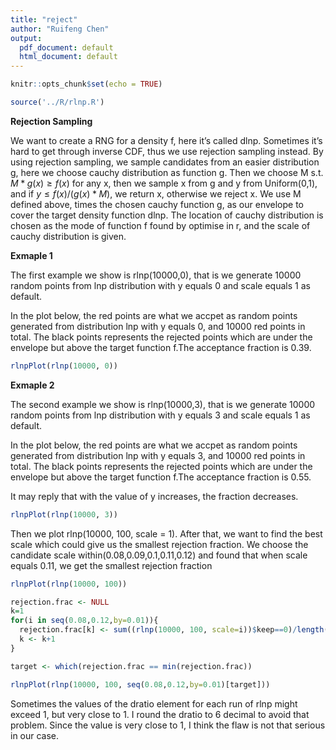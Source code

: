 ```yaml
---
title: "reject"
author: "Ruifeng Chen"
output:
  pdf_document: default
  html_document: default
---
```


```r
knitr::opts_chunk$set(echo = TRUE)
```

```r
source('../R/rlnp.R')
```

**Rejection Sampling**

We want to create a RNG for a density f, here it's called dlnp. Sometimes it's hard to get through inverse CDF, thus we use rejection sampling instead. By using rejection sampling, we sample candidates from an easier distribution g, here we choose cauchy distribution as function g. Then we choose M s.t. $M * g(x) \geq f(x)$ for any x, then we sample x from g and y from Uniform(0,1), and if $y \leq f(x)/(g(x)*M)$, we return x, otherwise we reject x. We use M defined above, times the chosen cauchy function g, as our envelope to cover the target density function dlnp. The location of cauchy distribution is chosen as the mode of function f found by optimise in r, and the scale of cauchy distribution is given. 


**Exmaple 1**

The first example we show is rlnp(10000,0), that is we generate 10000 random points from lnp distribution with y equals 0 and scale equals 1 as default.

In the plot below, the red points are what we accpet as random points generated from distribution lnp with y equals 0, and 10000 red points in total. The black points represents the rejected points which are under the envelope but above the target function f.The acceptance fraction is 0.39.
```r
rlnpPlot(rlnp(10000, 0))
```

**Exmaple 2**

The second example we show is rlnp(10000,3), that is we generate 10000 random points from lnp distribution with y equals 3 and scale equals 1 as default.

In the plot below, the red points are what we accpet as random points generated from distribution lnp with y equals 3, and 10000 red points in total. The black points represents the rejected points which are under the envelope but above the target function f.The acceptance fraction is 0.55.

It may reply that with the value of y increases, the fraction decreases.
```r
rlnpPlot(rlnp(10000, 3))
```

Then we plot rlnp(10000, 100, scale = 1). After that, we want to find the best scale which could give us the smallest rejection fraction. We choose the candidate scale within(0.08,0.09,0.1,0.11,0.12) and found that when scale equals 0.11, we get the smallest rejection fraction
```r
rlnpPlot(rlnp(10000, 100))

rejection.frac <- NULL
k=1
for(i in seq(0.08,0.12,by=0.01)){
  rejection.frac[k] <- sum((rlnp(10000, 100, scale=i))$keep==0)/length((rlnp(10000, 100, scale=i))$keep)
  k <- k+1
}

target <- which(rejection.frac == min(rejection.frac))

rlnpPlot(rlnp(10000, 100, seq(0.08,0.12,by=0.01)[target]))

```

Sometimes the values of the dratio element for each run of rlnp might exceed 1, but very close to 1. I round the dratio to 6 decimal to avoid that problem. Since the value is very close to 1, I think the flaw is not that serious in our case.

```r

```

